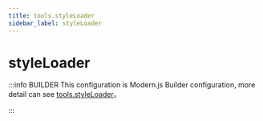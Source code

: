 ```yaml
---
title: tools.styleLoader
sidebar_label: styleLoader
---
```

# styleLoader

:::info BUILDER
This configuration is Modern.js Builder configuration, more detail can see [tools.styleLoader](https://modernjs.dev/builder/en/api/config-tools.html#tools-styleloader)。

:::


<Main />
